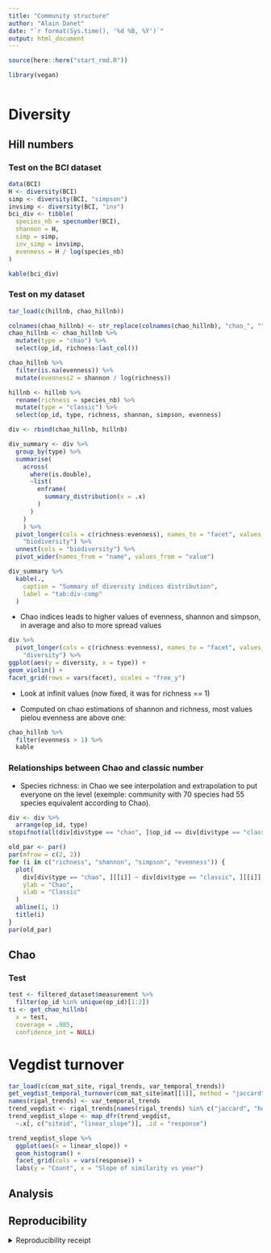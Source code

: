 ```yaml
---
title: "Community structure"
author: "Alain Danet"
date: "`r format(Sys.time(), '%d %B, %Y')`"
output: html_document
---
```


```r
source(here::here("start_rmd.R"))
```
```r
library(vegan)
```


```r
```

# Diversity

## Hill numbers

### Test on the BCI dataset

```r
data(BCI)
H <- diversity(BCI)
simp <- diversity(BCI, "simpson")
invsimp <- diversity(BCI, "inv")
bci_div <- tibble(
  species_nb = specnumber(BCI),
  shannon = H,
  simp = simp,
  inv_simp = invsimp,
  evenness = H / log(species_nb)
)
```

```r
kable(bci_div)
```


### Test on my dataset

```r
tar_load(c(hillnb, chao_hillnb))

colnames(chao_hillnb) <- str_replace(colnames(chao_hillnb), "chao_", "")
chao_hillnb <- chao_hillnb %>%
  mutate(type = "chao") %>%
  select(op_id, richness:last_col())

chao_hillnb %>%
  filter(is.na(evenness)) %>%
  mutate(evenness2 = shannon / log(richness))

hillnb <- hillnb %>%
  rename(richness = species_nb) %>%
  mutate(type = "classic") %>%
  select(op_id, type, richness, shannon, simpson, evenness)

div <- rbind(chao_hillnb, hillnb)
```

```r
div_summary <- div %>%
  group_by(type) %>%
  summarise(
    across(
      where(is.double),
      ~list(
        enframe(
          summary_distribution(x = .x)
        )
      )
    )
    ) %>%
  pivot_longer(cols = c(richness:evenness), names_to = "facet", values_to =
    "biodiversity") %>%
  unnest(cols = "biodiversity") %>%
  pivot_wider(names_from = "name", values_from = "value")
```

```r
div_summary %>%
  kable(.,
    caption = "Summary of diversity indices distribution",
    label = "tab:div-comp"
  )
```

- Chao indices leads to higher values of evenness, shannon and simpson, in
  average and also to more spread values 

```r
div %>%
  pivot_longer(cols = c(richness:evenness), names_to = "facet", values_to =
    "diversity") %>%
ggplot(aes(y = diversity, x = type)) +
geom_violin() +
facet_grid(rows = vars(facet), scales = "free_y")
```

- Look at infinit values (now fixed, it was for richness == 1)

- Computed on chao estimations of shannon and richness, most values pielou evenness are
  above one:

```r
chao_hillnb %>%
  filter(evenness > 1) %>%
  kable
```

### Relationships between Chao and classic number

- Species richness: in Chao we see interpolation and extrapolation to put everyone on
  the level (exemple: community with 70 species had 55 species equivalent
  according to Chao).

```r
div <- div %>%
  arrange(op_id, type)
stopifnot(all(div[div$type == "chao", ]$op_id == div[div$type == "classic", ]$op_id))
```

```r
old_par <- par()
par(mfrow = c(2, 2))
for (i in c("richness", "shannon", "simpson", "evenness")) {
  plot(
    div[div$type == "chao", ][[i]] ~ div[div$type == "classic", ][[i]],
    ylab = "Chao",
    xlab = "Classic"
  )
  abline(1, 1)
  title(i)
}
par(old_par)
```

## Chao

### Test 

```r
test <- filtered_dataset$measurement %>%
  filter(op_id %in% unique(op_id)[1:2])
ti <- get_chao_hillnb(
  x = test,
  coverage = .985,
  confidence_int = NULL)
```

# Vegdist turnover

```r
tar_load(c(com_mat_site, rigal_trends, var_temporal_trends))
get_vegdist_temporal_turnover(com_mat_site$mat[[1]], method = "jaccard")
names(rigal_trends) <- var_temporal_trends
trend_vegdist <- rigal_trends[names(rigal_trends) %in% c("jaccard", "horn", "chao")]
trend_vegdist_slope <- map_dfr(trend_vegdist,
  ~.x[, c("siteid", "linear_slope")], .id = "response")
```

```r
trend_vegdist_slope %>%
  ggplot(aes(x = linear_slope)) +
  geom_histogram() +
  facet_grid(cols = vars(response)) +
  labs(y = "Count", x = "Slope of similarity vs year")
```


## Analysis

## Reproducibility

<details><summary>Reproducibility receipt</summary>

```r
## datetime
Sys.time()

## repository
if(requireNamespace('git2r', quietly = TRUE)) {
  git2r::repository()
} else {
  c(
    system2("git", args = c("log", "--name-status", "-1"), stdout = TRUE),
    system2("git", args = c("remote", "-v"), stdout = TRUE)
  )
}

## session info
sessionInfo()
```

</details>
